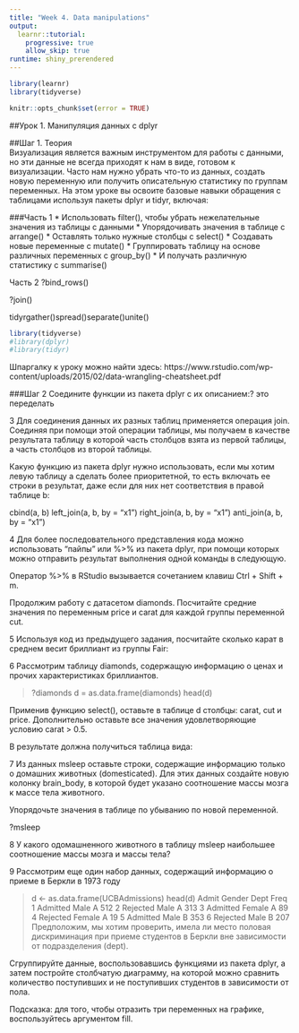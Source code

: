 ```yaml
---
title: "Week 4. Data manipulations"
output: 
  learnr::tutorial:
    progressive: true
    allow_skip: true
runtime: shiny_prerendered
---
```


```r
library(learnr)
library(tidyverse)

knitr::opts_chunk$set(error = TRUE)
```

##Урок 1. Манипуляция данных с dplyr 

##Шаг 1. Теория  
Визуализация является важным инструментом для работы с данными, но эти данные не всегда приходят к нам в виде, готовом к визуализации. Часто нам нужно убрать что-то из данных, создать новую переменную или получить описательную статистику по группам переменных. На этом уроке вы освоите базовые навыки обращения с таблицами используя пакеты dplyr и tidyr, включая:

###Часть 1
* Использовать filter(), чтобы убрать нежелательные значения из таблицы с данными 
* Упорядочивать значения в таблице с arrange()
* Оставлять только нужные столбцы с select()
* Создавать новые переменные с mutate()
* Группировать таблицу на основе различных переменных с group_by()
* И получать различную статистику с summarise()

Часть 2
?bind_rows()

?join() 

tidyrgather()spread()separate()unite()

```r
library(tidyverse)
#library(dplyr)
#library(tidyr)
```

Шпаргалку к уроку можно найти здесь: https://www.rstudio.com/wp-content/uploads/2015/02/data-wrangling-cheatsheet.pdf


###Шаг 2 Соедините функции из пакета dplyr с их описанием:? это переделать 

3 Для соединения данных их разных таблиц применяется операция join. Соединяя при помощи этой операции таблицы, мы получаем в качестве результата таблицу в которой часть столбцов взята из первой таблицы, а часть столбцов из второй таблицы.

Какую функцию из пакета dplyr нужно использовать, если мы хотим левую таблицу a сделать более приоритетной, то есть включать ее строки в результат, даже если для них нет соответствия в правой таблице b:

 cbind(a, b)
 left_join(a, b, by = "x1")
 right_join(a, b, by = "x1")
 anti_join(a, b, by = "x1")


4 Для более последовательного представления кода можно использовать "пайпы" или %>% из пакета dplyr, при помощи которых можно отправить результат выполнения одной команды в следующую.

Оператор %>% в RStudio вызывается сочетанием клавиш Ctrl + Shift + m. 

Продолжим работу с датасетом diamonds. Посчитайте средние значения по переменным price и carat для каждой группы переменной cut.

5 Используя код из предыдущего задания, посчитайте сколько карат в среднем весит бриллиант из группы Fair: 

6 Рассмотрим таблицу diamonds, содержащую информацию  о ценах и прочих характеристиках бриллиантов.

> ?diamonds
> d = as.data.frame(diamonds)
> head(d)

Применив функцию select(), оставьте в таблице d столбцы: carat, cut  и price. Дополнительно оставьте все значения удовлетворяющие условию carat > 0.5.  

В результате должна получиться таблица вида: 

7 Из данных msleep оставьте строки, содержащие информацию только о домашних животных (domesticated). Для этих данных создайте новую колонку brain_body, в которой будет указано соотношение массы мозга к массе тела животного. 

Упорядочьте значения в таблице по убыванию по новой переменной.

?msleep

8 У какого одомашненного животного в таблицу msleep наибольшее соотношение массы мозга и массы тела? 

9 Рассмотрим еще один набор данных, содержащий информацию о приеме в Беркли в 1973 году

> d <- as.data.frame(UCBAdmissions)
> head(d)
     Admit Gender Dept Freq
1 Admitted   Male    A  512
2 Rejected   Male    A  313
3 Admitted Female    A   89
4 Rejected Female    A   19
5 Admitted   Male    B  353
6 Rejected   Male    B  207
Предположим, мы хотим проверить, имела ли место половая дискриминация при приеме студентов в Беркли вне зависимости от подразделения (dept).

Сгруппируйте данные, воспользовавшись функциями из пакета dplyr, а затем постройте столбчатую диаграмму, на которой можно сравнить количество поступивших и не поступивших студентов в зависимости от пола.

Подсказка: для того, чтобы отразить три переменных на графике, воспользуйтесь аргументом fill.
